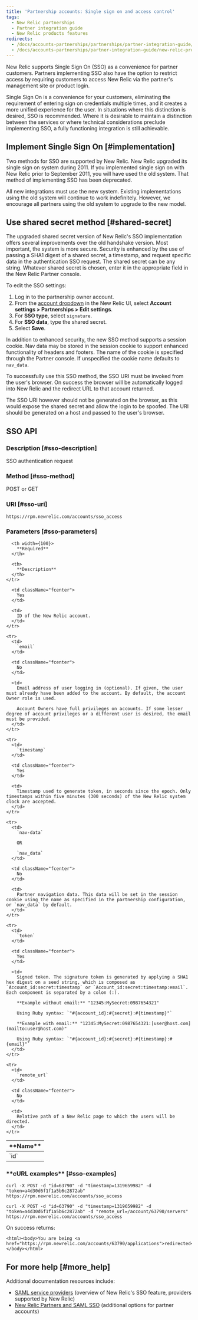 ```yaml
---
title: 'Partnership accounts: Single sign on and access control'
tags:
  - New Relic partnerships
  - Partner integration guide
  - New Relic products features
redirects:
  - /docs/accounts-partnerships/partnerships/partner-integration-guide/single-sign-access-control
  - /docs/accounts-partnerships/partner-integration-guide/new-relic-products-features/single-sign-access-control
---
```


New Relic supports Single Sign On (SSO) as a convenience for partner customers. Partners implementing SSO also have the option to restrict access by requiring customers to access New Relic via the partner's management site or product login.

Single Sign On is a convenience for your customers, eliminating the requirement of entering sign on credentials multiple times, and it creates a more unified experience for the user. In situations where this distinction is desired, SSO is recommended. Where it is desirable to maintain a distinction between the services or where technical considerations preclude implementing SSO, a fully functioning integration is still achievable.

## Implement Single Sign On [#implementation]

Two methods for SSO are supported by New Relic. New Relic upgraded its single sign on system during 2011. If you implemented single sign on with New Relic prior to September 2011, you will have used the old system. That method of implementing SSO has been deprecated.

All new integrations must use the new system. Existing implementations using the old system will continue to work indefinitely. However, we encourage all partners using the old system to upgrade to the new model.

## Use shared secret method [#shared-secret]

The upgraded shared secret version of New Relic's SSO implementation offers several improvements over the old handshake version. Most important, the system is more secure. Security is enhanced by the use of passing a SHA1 digest of a shared secret, a timestamp, and request specific data in the authentication SSO request. The shared secret can be any string. Whatever shared secret is chosen, enter it in the appropriate field in the New Relic Partner console.

To edit the SSO settings:

1. Log in to the partnership owner account.
2. From the [account dropdown](/docs/accounts-partnerships/education/getting-started-new-relic/glossary#account-dropdown) in the New Relic UI, select **Account settings > Partnerships > Edit settings**.
3. For **SSO type**, select `signature`.
4. For **SSO data**, type the shared secret.
5. Select **Save**.

In addition to enhanced security, the new SSO method supports a session cookie. Nav data may be stored in the session cookie to support enhanced functionality of headers and footers. The name of the cookie is specified through the Partner console. If unspecified the cookie name defaults to `nav_data`.

To successfully use this SSO method, the SSO URI must be invoked from the user's browser. On success the browser will be automatically logged into New Relic and the redirect URL to that account returned.

The SSO URI however should not be generated on the browser, as this would expose the shared secret and allow the login to be spoofed. The URI should be generated on a host and passed to the user's browser.

## SSO API

### Description [#sso-description]

SSO authentication request

### Method [#sso-method]

POST or GET

### URI [#sso-uri]

```
https://rpm.newrelic.com/accounts/sso_access
```

### Parameters [#sso-parameters]

<Table>
  <thead>
    <tr>
      <th width={125}>
        **Name**
      </th>

      <th width={100}>
        **Required**
      </th>

      <th>
        **Description**
      </th>
    </tr>
  </thead>

  <tbody>
    <tr>
      <td>
        `id`
      </td>

      <td className="fcenter">
        Yes
      </td>

      <td>
        ID of the New Relic account.
      </td>
    </tr>

    <tr>
      <td>
        `email`
      </td>

      <td className="fcenter">
        No
      </td>

      <td>
        Email address of user logging in (optional). If given, the user must already have been added to the account. By default, the account Owner role is used.

        Account Owners have full privileges on accounts. If some lesser degree of account privileges or a different user is desired, the email must be provided.
      </td>
    </tr>

    <tr>
      <td>
        `timestamp`
      </td>

      <td className="fcenter">
        Yes
      </td>

      <td>
        Timestamp used to generate token, in seconds since the epoch. Only timestamps within five minutes (300 seconds) of the New Relic system clock are accepted.
      </td>
    </tr>

    <tr>
      <td>
        `nav-data`

        OR

        `nav_data`
      </td>

      <td className="fcenter">
        No
      </td>

      <td>
        Partner navigation data. This data will be set in the session cookie using the name as specified in the partnership configuration, or `nav_data` by default.
      </td>
    </tr>

    <tr>
      <td>
        `token`
      </td>

      <td className="fcenter">
        Yes
      </td>

      <td>
        Signed token. The signature token is generated by applying a SHA1 hex digest on a seed string, which is composed as `Account_id:secret:timestamp` or `Account_id:secret:timestamp:email`. Each component is separated by a colon (:).

        **Example without email:** "12345:MySecret:0987654321"

        Using Ruby syntax: `"#{account_id}:#{secret}:#{timestamp}"`

        **Example with email:** "12345:MySecret:0987654321:[user@host.com](mailto:user@host.com)"

        Using Ruby syntax: `"#{account_id}:#{secret}:#{timestamp}:#{email}"`
      </td>
    </tr>

    <tr>
      <td>
        `remote_url`
      </td>

      <td className="fcenter">
        No
      </td>

      <td>
        Relative path of a New Relic page to which the users will be directed.
      </td>
    </tr>
  </tbody>
</Table>

### \***\*cURL examples\*\*** [#sso-examples]

```
curl -X POST -d "id=63790" -d "timestamp=1319659982" -d
"token=a4d30d6f1f1a5b6c2872ab"
https://rpm.newrelic.com/accounts/sso_access
```

```
curl -X POST -d "id=63790" -d "timestamp=1319659982" -d
"token=a4d30d6f1f1a5b6c2872ab" -d "remote_url=/account/63790/servers"
https://rpm.newrelic.com/accounts/sso_access
```

On success returns:

```
<html><body>You are being <a href="https://rpm.newrelic.com/accounts/63790/applications">redirected</a>.</body></html>
```

## For more help [#more_help]

Additional documentation resources include:

* [SAML service providers](/docs/accounts-partnerships/accounts/saml-single-sign/saml-service-providers) (overview of New Relic's SSO feature, providers supported by New Relic)
* [New Relic Partners and SAML SSO](/docs/accounts-partnerships/accounts/saml-single-sign/new-relic-partners-saml-sso) (additional options for partner accounts)
